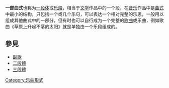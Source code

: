 '''一部曲式'''也称为[[一段体|一段体]]或[[乐段|乐段]]，相当于[[文学|文学]]作品中的一个段，在[[音乐|音乐]]作品中是[[曲式|曲式]]中最小的结构，只包括一个或几个乐句，可以表达一个相对完整的乐思，一般用以组成其他曲式中的一部分，但有时也可以自行成为一个完整的[[歌曲|歌曲]]或乐曲，例如歌曲《草原上升起不落的太阳》就是单独由一个乐段组成的。

== 參見 ==
*[[副歌|副歌]]
*[[二段體|二段體]]
*[[三段體|三段體]]
{{music-stub}}
{{曲式学}}
[[Category:乐曲形式|Category:乐曲形式]]